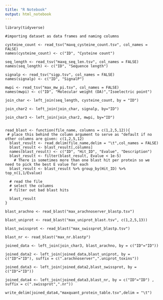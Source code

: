 ```yaml
---
title: "R Notebook"
output: html_notebook
---
```


```general_characteristics

library(tidyverse)

#importing dataset as data frames and naming columns

cysteine_count <- read_tsv("maxq_cysteine_count.tsv", col_names = FALSE)
names(cysteine_count) <- c("ID", "Cysteine count")

seq_length <- read_tsv("maxq_seq_len.tsv", col_names = FALSE)
names(seq_length) <- c("ID", "Sequence length")

signalp <- read_tsv("sigp.tsv", col_names = FALSE)
names(signalp) <- c("ID", "SignalP")

mwpi <- read_tsv("max_mw_pi.tsv", col_names = FALSE)
names(mwpi) <- c("ID", "Molecular weight (DA)","Isoelectric point")
```


```join_general_char_datafr

join_char <- left_join(seq_length, cysteine_count, by = "ID")

join_char2 <- left_join(join_char, signalp, by="ID")

join_char3 <- left_join(join_char2, mwpi, by="ID")


```

```blast_filtering_function

read_blast <- function(file_name, columns = c(1,2,5,12)){
 # place this behind the column argument to serve as "default if no other columns are given: c(1,2,5,12) 
  blast_result <- read_delim(file_name,delim = "\t",col_names = FALSE)
  blast_result <- blast_result[,columns]
  names(blast_result) <- c("ID", "Hit_ID", "Evalue", "Description")
  blast_result <- filter(blast_result, Evalue < 1e-5)
    # There is sometimes more than one blast hit per protein so we need to pick the best E value for each
  blast_result <- blast_result %>% group_by(Hit_ID) %>% top_n(1,1/Evalue)
  
  # read the file
  # select the columns
  # filter out bad blast hits

  blast_result
}
```

```using_function_for_blast_databases

blast_arachno <- read_blast("max_arachnoserver_blastp.tsv")

blast_uniprot <- read_blast("max_uniprot_blast.tsv", c(1,2,5,13))

blast_swissprot <- read_blast("max_swissprot_blastp.tsv")

blast_nr <- read_blast("max_nr.blastp")
```

```join_char_table_to_blast_dataframes

joined_data <- left_join(join_char3, blast_arachno, by = c("ID"="ID"))

joined_data2 <- left_join(joined_data,blast_uniprot, by = c("ID"="ID"), suffix = c(".arachnoserver",".uniprot_toxins"))

joined_data3 <- left_join(joined_data2,blast_swissprot, by = c("ID"="ID")) 

joined_data4 <- left_join(joined_data3,blast_nr, by = c("ID"="ID") , suffix = c(".swissprot",".nr"))
```

```write_data_to_file

write_delim(joined_data4,"maxquant_protein_table.tsv",delim = "\t")
  
```


